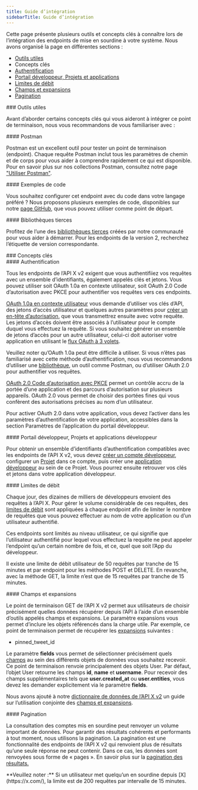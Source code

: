 ```yaml
---
title: Guide d’intégration
sidebarTitle: Guide d’intégration
---
```



Cette page présente plusieurs outils et concepts clés à connaître lors de l’intégration des endpoints de mise en sourdine à votre système. Nous avons organisé la page en différentes sections :

- [Outils utiles](#helpful)
- Concepts clés
- [Authentification](#authentication)
- [Portail développeur, Projets et applications](#portal)
- [Limites de débit](#limits)
- [Champs et expansions](#fields)
- [Pagination](#pagination)

<div id="helpful-tools">
  ### Outils utiles
</div>

Avant d’aborder certains concepts clés qui vous aideront à intégrer ce point de terminaison, nous vous recommandons de vous familiariser avec :

<div id="postman">
  #### Postman
</div>

Postman est un excellent outil pour tester un point de terminaison (endpoint). Chaque requête Postman inclut tous les paramètres de chemin et de corps pour vous aider à comprendre rapidement ce qui est disponible. Pour en savoir plus sur nos collections Postman, consultez notre page ["Utiliser Postman"](/fr/tutorials/postman-getting-started). 

<div id="code-samples">
  #### Exemples de code
</div>

Vous souhaitez configurer cet endpoint avec du code dans votre langage préféré ? Nous proposons plusieurs exemples de code, disponibles sur notre [page GitHub](https://github.com/xdevplatform/Twitter-API-v2-sample-code), que vous pouvez utiliser comme point de départ.

<div id="third-party-libraries">
  #### Bibliothèques tierces
</div>

Profitez de l’une des [bibliothèques tierces](/fr/x-api/tools-and-libraries/overview) créées par notre communauté pour vous aider à démarrer. Pour les endpoints de la version 2, recherchez l’étiquette de version correspondante.

<div id="key-concepts">
  ### Concepts clés
</div>

<div id="authentication">
  #### Authentification
</div>

Tous les endpoints de l’API X v2 exigent que vous authentifiiez vos requêtes avec un ensemble d’identifiants, également appelés clés et jetons. Vous pouvez utiliser soit OAuth 1.0a en contexte utilisateur, soit OAuth 2.0 Code d’autorisation avec PKCE pour authentifier vos requêtes vers ces endpoints.

[OAuth 1.0a en contexte utilisateur](/fr/resources/fundamentals/authentication) vous demande d’utiliser vos clés d’API, des jetons d’accès utilisateur et quelques autres paramètres pour [créer un en-tête d’autorisation](/fr/resources/fundamentals/authentication#authorizing-a-request), que vous transmettrez ensuite avec votre requête. Les jetons d’accès doivent être associés à l’utilisateur pour le compte duquel vous effectuez la requête. Si vous souhaitez générer un ensemble de jetons d’accès pour un autre utilisateur, celui-ci doit autoriser votre application en utilisant le [flux OAuth à 3 volets](https://developer-staging.x.com/resources/fundamentals/authentication/obtaining-user-access-tokens).

Veuillez noter qu’OAuth 1.0a peut être difficile à utiliser. Si vous n’êtes pas familiarisé avec cette méthode d’authentification, nous vous recommandons d’utiliser une [bibliothèque](/fr/x-api/tools-and-libraries/overview), un outil comme Postman, ou d’utiliser OAuth 2.0 pour authentifier vos requêtes.

[OAuth 2.0 Code d’autorisation avec PKCE](/fr/resources/fundamentals/authentication#oauth-2-0-authorization-code-flow-with-pkce-2) permet un contrôle accru de la portée d’une application et des parcours d’autorisation sur plusieurs appareils. OAuth 2.0 vous permet de choisir des portées fines qui vous confèrent des autorisations précises au nom d’un utilisateur.

Pour activer OAuth 2.0 dans votre application, vous devez l’activer dans les paramètres d’authentification de votre application, accessibles dans la section Paramètres de l’application du portail développeur.

<div id="developer-portal-projects-and-developer-apps">
  #### Portail développeur, Projets et applications développeur
</div>

Pour obtenir un ensemble d’identifiants d’authentification compatibles avec les endpoints de l’API X v2, vous devez [créer un compte développeur](https://developer.x.com/en/portal/petition/essential/basic-info), configurer un [Projet](/fr/resources/fundamentals/projects) dans ce compte, puis créer une [application développeur](/fr/resources/fundamentals/developer-apps) au sein de ce Projet. Vous pourrez ensuite retrouver vos clés et jetons dans votre application développeur.
 

<div id="rate-limits">
  #### Limites de débit
</div>

Chaque jour, des dizaines de milliers de développeurs envoient des requêtes à l’API X. Pour gérer le volume considérable de ces requêtes, des [limites de débit](/fr/x-api/fundamentals/rate-limits) sont appliquées à chaque endpoint afin de limiter le nombre de requêtes que vous pouvez effectuer au nom de votre application ou d’un utilisateur authentifié.

Ces endpoints sont limités au niveau utilisateur, ce qui signifie que l’utilisateur authentifié pour lequel vous effectuez la requête ne peut appeler l’endpoint qu’un certain nombre de fois, et ce, quel que soit l’App du développeur.

Il existe une limite de débit utilisateur de 50 requêtes par tranche de 15 minutes et par endpoint pour les méthodes POST et DELETE. En revanche, avec la méthode GET, la limite n’est que de 15 requêtes par tranche de 15 minutes.
 

<div id="fields-and-expansions">
  #### Champs et expansions
</div>

Le point de terminaison GET de l’API X v2 permet aux utilisateurs de choisir précisément quelles données récupérer depuis l’API à l’aide d’un ensemble d’outils appelés champs et expansions. Le paramètre expansions vous permet d’inclure les objets référencés dans la charge utile. Par exemple, ce point de terminaison permet de récupérer les [expansions](/fr/x-api/fundamentals/expansions) suivantes :

- pinned\_tweet\_id

Le paramètre **fields** vous permet de sélectionner précisément quels [champs](/fr/x-api/fundamentals/fields) au sein des différents objets de données vous souhaitez recevoir. Ce point de terminaison renvoie principalement des objets User. Par défaut, l’objet User retourne les champs **id**, **name** et **username**. Pour recevoir des champs supplémentaires tels que **user.created\_at** ou **user.entities**, vous devez les demander explicitement via le paramètre **fields**.

Nous avons ajouté à notre [dictionnaire de données de l’API X v2](/fr/x-api/fundamentals/data-dictionary) un guide sur l’utilisation conjointe des [champs et expansions](/fr/x-api/fundamentals/data-dictionary#how-to-use-fields-and-expansions).

<div id="pagination">
  #### Pagination
</div>

La consultation des comptes mis en sourdine peut renvoyer un volume important de données. Pour garantir des résultats cohérents et performants à tout moment, nous utilisons la pagination. La pagination est une fonctionnalité des endpoints de l’API X v2 qui renvoient plus de résultats qu’une seule réponse ne peut contenir. Dans ce cas, les données sont renvoyées sous forme de « pages ». En savoir plus sur la [pagination des résultats.](/fr/x-api/fundamentals/pagination)

<Note>
  **Veuillez noter :** Si un utilisateur met quelqu’un en sourdine depuis [X](https://x.com/), la limite est de 200 requêtes par intervalle de 15 minutes.
</Note>
